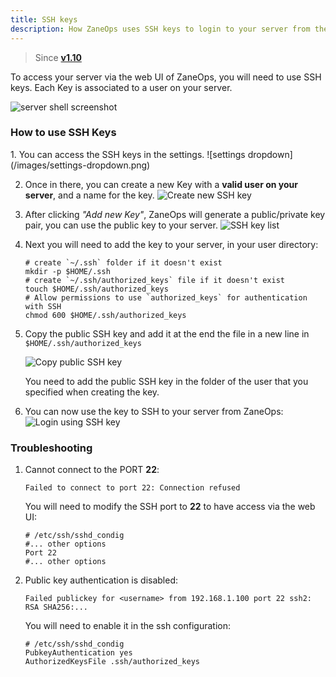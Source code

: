 ```yaml
---
title: SSH keys
description: How ZaneOps uses SSH keys to login to your server from the web UI
---
```




> Since [**v1.10**](/changelog/v110)

To access your server via the web UI of ZaneOps, you will need to use SSH keys.
Each Key is associated to a user on your server.

![server shell screenshot](/images/server-shell.png)

### How to use SSH Keys

<Steps>
1. You can access the SSH keys in the settings.
    ![settings dropdown](/images/settings-dropdown.png)

2. Once in there, you can create a new Key with a **valid user on your server**, and a name for the key.
    ![Create new SSH key](/images/create-ssh-key.png)

3. After clicking _"Add new Key"_, ZaneOps will generate a public/private key pair,
    you can use the public key to your server.
    ![SSH key list](/images/ssh-key-list.png)

4. Next you will need to add the key to your server, in your user directory: 
    ```shell
    # create `~/.ssh` folder if it doesn't exist
    mkdir -p $HOME/.ssh 
    # create `~/.ssh/authorized_keys` file if it doesn't exist
    touch $HOME/.ssh/authorized_keys
    # Allow permissions to use `authorized_keys` for authentication with SSH
    chmod 600 $HOME/.ssh/authorized_keys
    ```

5. Copy the public SSH key and add it at the end the file in a new line in `$HOME/.ssh/authorized_keys` 

    ![Copy public SSH key](/images/copy-public-ssh-key.png)

    <Aside type='caution' title='warning'>
        You need to add the public SSH key in the folder of the user that you specified when creating the key. 
    </Aside>

5. You can now use the key to SSH to your server from ZaneOps:
    ![Login using SSH key](/images/login-via-ssh-key.png)
  
</Steps>

### Troubleshooting

1. Cannot connect to the PORT **22**: 

    ```shell
    Failed to connect to port 22: Connection refused
    ``` 

    You will need to modify the SSH port to **22** to have access via the web UI:
    ```shell
    # /etc/ssh/sshd_condig
    #... other options
    Port 22
    #... other options
    ```

1. Public key authentication is disabled:

    ```shell
    Failed publickey for <username> from 192.168.1.100 port 22 ssh2: RSA SHA256:...
    ``` 
    You will need to enable it in the ssh configuration: 
    ```shell
    # /etc/ssh/sshd_condig
    PubkeyAuthentication yes
    AuthorizedKeysFile .ssh/authorized_keys
    ```